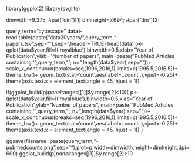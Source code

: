 library(ggplot2)
library(svglite)

dimwidth=9.375; #par("din")[1]
dimheight=7.694; #par("din")[2]

query_term="cytoscape"
data<-read.table(paste("data20years/",query_term,"-papers.tsv",sep=""),sep="\t",header=TRUE)
head(data)
p<-qplot(data$year,fill=I('royalblue'),binwidth=0.5,xlab="Year of Publication",ylab="Number of papers",
      main=paste("PubMed Articles containing '",query_term,"'; n=",length(data$year),sep=""))+
  scale_x_continuous(breaks=seq(1996,2016,1),limits=c(1995.5,2016.5))+
  theme_bw()+
  geom_text(stat='count',aes(label=..count..),vjust=-0.25)+
  theme(axis.text.x = element_text(angle = 45, hjust = 1))

if(ggplot_build(p)$panel$ranges[[1]]$y.range[2]<10){
  p<-qplot(data$year,fill=I('royalblue'),binwidth=0.5,xlab="Year of Publication",ylab="Number of papers",
      main=paste("PubMed Articles containing '",query_term,"'; n=",length(data$year),sep=""))+
  scale_x_continuous(breaks=seq(1996,2016,1),limits=c(1995.5,2016.5))+
  theme_bw()+
  geom_text(stat='count',aes(label=..count..),vjust=-0.25)+
  theme(axis.text.x = element_text(angle = 45, hjust = 1))
}
  
ggsave(filename=paste(query_term,"-pubmedcounts.png",sep=""),plot=p,width=dimwidth,height=dimheight,dpi=600)
ggplot_build(p)$panel$ranges[[1]]$y.range[2]>10
